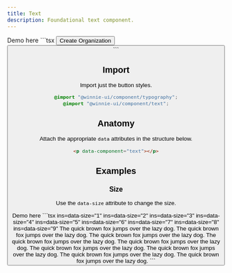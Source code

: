 ```yaml
---
title: Text 
description: Foundational text component.
---
```



<Demo>
  <span>Demo here</span>
  <Fragment slot="footer">
    ```tsx
    <button data-component="button">
      <i class="organization" data-slot="icon"></i>
      <span data-slot="label">Create Organization</span>
    <button>
    ```
  </Fragment>
</Demo>

## Import

Import just the button styles.

```css
@import "@winnie-ui/component/typography";
@import "@winnie-ui/component/text";
```

## Anatomy

Attach the appropriate `data` attributes in the structure below.

```html
<p data-component="text"></p>
```

## Examples

### Size

Use the `data-size` attribute to change the size.

<Demo>
  <span>Demo here</span>
  <Fragment slot="footer">
    ```tsx ins=data-size="1" ins=data-size="2" ins=data-size="3" ins=data-size="4" ins=data-size="5" ins=data-size="6" ins=data-size="7" ins=data-size="8" ins=data-size="9"
    <span data-size="1">The quick brown fox jumps over the lazy dog.</span>
    <span data-size="2">The quick brown fox jumps over the lazy dog.</span>
    <span data-size="3">The quick brown fox jumps over the lazy dog.</span>
    <span data-size="4">The quick brown fox jumps over the lazy dog.</span>
    <span data-size="5">The quick brown fox jumps over the lazy dog.</span>
    <span data-size="6">The quick brown fox jumps over the lazy dog.</span>
    <span data-size="7">The quick brown fox jumps over the lazy dog.</span>
    <span data-size="8">The quick brown fox jumps over the lazy dog.</span>
    <span data-size="9">The quick brown fox jumps over the lazy dog.</span>
    ```
  </Fragment>
</Demo>


